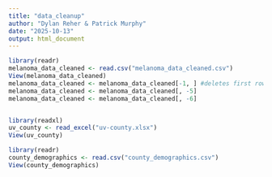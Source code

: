 ```yaml
---
title: "data_cleanup"
author: "Dylan Reher & Patrick Murphy"
date: "2025-10-13"
output: html_document
---
```


```r
library(readr)
melanoma_data_cleaned <- read.csv("melanoma_data_cleaned.csv")
View(melanoma_data_cleaned)
melanoma_data_cleaned <- melanoma_data_cleaned[-1, ] #deletes first row
melanoma_data_cleaned <- melanoma_data_cleaned[, -5]
melanoma_data_cleaned <- melanoma_data_cleaned[, -6]



```

```r
library(readxl)
uv_county <- read_excel("uv-county.xlsx")
View(uv_county)
```


```r
library(readr)
county_demographics <- read.csv("county_demographics.csv")
View(county_demographics)
```

